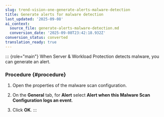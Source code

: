 ```yaml
---
slug: trend-vision-one-generate-alerts-malware-detection
title: Generate alerts for malware detection
last_updated: '2025-09-08'
ai_context:
  source_file: generate-alerts-malware-detection.md
  conversion_date: '2025-09-08T23:42:18.932Z'
conversion_status: converted
translation_ready: true
---
```


::: {role="main"}
When Server & Workload Protection detects malware, you can generate an alert.

### Procedure {#procedure}

1.  Open the properties of the malware scan configuration.

2.  On the **General** tab, for **Alert** select **Alert when this Malware Scan Configuration logs an event**.

3.  Click **OK**.
:::
